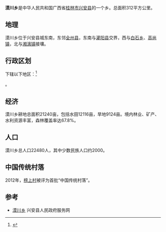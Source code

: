 {{中国乡级行政区|45/03/25/200/000
| 电话区号 = 773
}}
'''漠川乡'''是中华人民共和国广西省[[桂林市|桂林市]][[兴安县|兴安县]]的一个乡。总面积312平方公里。

==地理==
漠川乡位于兴安县城东南，东邻[[全州县|全州县]]，东南与[[灌阳县|灌阳县]]交界，西与[[白石乡|白石乡]]、[[高尚镇|高尚镇]]，北与[[湘漓镇|湘漓镇]]接壤。

== 行政区划 ==
{{PAGENAMEBASE}}下辖以下地区：<ref>{{PRC admin/ref sgc|45/03/25/200/000}}</ref>

{{PRC admin/children|45/03/25/200/000}}。

==经济==
漠川乡耕地总面积21240亩，包括水田12116亩，旱地9124亩。境内林业、矿产、水利资源丰富，森林覆盖率达67.8%。

==人口==
漠川乡总人口22480人，其中少数民族人口约2000。

==中国传统村落==
2012年，[[榜上村|榜上村]]被评为首批“中国传统村落”。

==参考==
*[https://web.archive.org/web/20120324045014/http://www.xazf.gov.cn/wMcms_BigClass.asp?WMCMS_typeid=19&WMCMS_bigclassid=157 漠川乡] 兴安县人民政府服务网
{{reflist}}

{{PRC admin/navcat|45/03/25/200/000}}